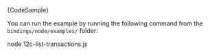 
<CodeBlock className="language-javascript">
    {CodeSample}
</CodeBlock>

You can run the example by running the following command from the `bindings/node/examples/` folder:

<CodeBlock className="language-bash">
    node 12c-list-transactions.js
</CodeBlock>
